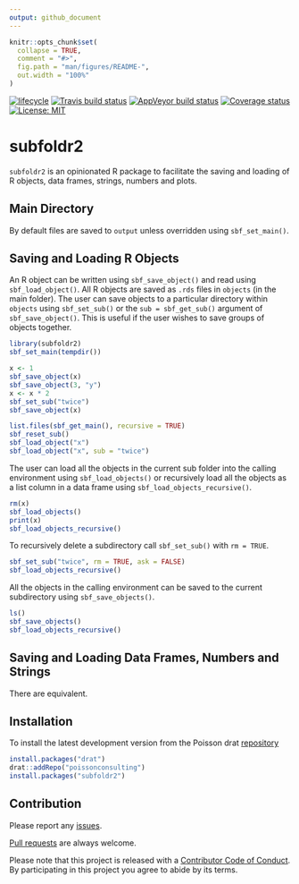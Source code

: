 ```yaml
---
output: github_document
---
```


<!-- README.md is generated from README.Rmd. Please edit that file -->

```r
knitr::opts_chunk$set(
  collapse = TRUE,
  comment = "#>",
  fig.path = "man/figures/README-",
  out.width = "100%"
)
```

[![lifecycle](https://img.shields.io/badge/lifecycle-experimental-orange.svg)](https://www.tidyverse.org/lifecycle/#experimental)
[![Travis build status](https://travis-ci.org/poissonconsulting/subfoldr2.svg?branch=master)](https://travis-ci.org/poissonconsulting/subfoldr2)
[![AppVeyor build status](https://ci.appveyor.com/api/projects/status/github/poissonconsulting/subfoldr2?branch=master&svg=true)](https://ci.appveyor.com/project/poissonconsulting/subfoldr2)
[![Coverage status](https://codecov.io/gh/poissonconsulting/subfoldr2/branch/master/graph/badge.svg)](https://codecov.io/github/poissonconsulting/subfoldr2?branch=master)
[![License: MIT](https://img.shields.io/badge/License-MIT-green.svg)](https://opensource.org/licenses/MIT)

# subfoldr2

`subfoldr2` is an opinionated R package to facilitate the saving and loading of 
R objects, data frames, strings, numbers and plots.

## Main Directory

By default files are saved to `output` unless overridden using `sbf_set_main()`.

## Saving and Loading R Objects

An R object can be written using `sbf_save_object()` and read using `sbf_load_object()`.
All R objects are saved as `.rds` files in `objects` (in the main folder).
The user can save objects to a particular directory within `objects` using `sbf_set_sub()`
or the `sub = sbf_get_sub()` argument of `sbf_save_object()`.
This is useful if the user wishes to save groups of objects together.
```r
library(subfoldr2)
sbf_set_main(tempdir())

x <- 1
sbf_save_object(x)
sbf_save_object(3, "y")
x <- x * 2
sbf_set_sub("twice")
sbf_save_object(x)

list.files(sbf_get_main(), recursive = TRUE)
sbf_reset_sub()
sbf_load_object("x")
sbf_load_object("x", sub = "twice")
```
The user can load all the objects in the current sub folder into the calling environment 
using `sbf_load_objects()` or recursively load all the objects as a list column in a data frame
using `sbf_load_objects_recursive()`.
```r
rm(x)
sbf_load_objects()
print(x)
sbf_load_objects_recursive()
```
To recursively delete a subdirectory call `sbf_set_sub()` with `rm = TRUE`.
```r
sbf_set_sub("twice", rm = TRUE, ask = FALSE)
sbf_load_objects_recursive()
```
All the objects in the calling environment can be saved to the current subdirectory using `sbf_save_objects()`.
```r
ls()
sbf_save_objects()
sbf_load_objects_recursive()
```


## Saving and Loading Data Frames, Numbers and Strings

There are equivalent.


## Installation

To install the latest development version from the Poisson drat [repository](https://github.com/poissonconsulting/drat)
``` r
install.packages("drat")
drat::addRepo("poissonconsulting")
install.packages("subfoldr2")
```

## Contribution

Please report any [issues](https://github.com/poissonconsulting/subfoldr2/issues).

[Pull requests](https://github.com/poissonconsulting/subfoldr2/pulls) are always welcome.

Please note that this project is released with a [Contributor Code of Conduct](CONDUCT.md). 
By participating in this project you agree to abide by its terms.